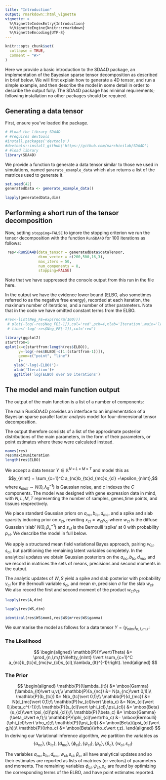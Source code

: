 ```yaml
---
title: "Introduction"
output: rmarkdown::html_vignette
vignette: >
  %\VignetteIndexEntry{Introduction}
  %\VignetteEngine{knitr::rmarkdown}
  %\VignetteEncoding{UTF-8}
---
```


```r
knitr::opts_chunk$set(
  collapse = TRUE,
  comment = "#>"
)
```

Here we provide a basic introduction to the SDA4D package, an implementation of the Bayesian sparse tensor decomposition as described in brief below.  We will first explain how to generate a 4D tensor, and run a simple example, and then describe the model in some detail in order to describe the output fully.  The SDA4D package has minimal requirements; following installation no other packages should be required.

## Generating a data tensor

First, ensure you've loaded the package.
```r
# #Load the library SDA4D
# #requires devtools
#install.packages('devtools')
#devtools::install_github('https://github.com/marchinilab/SDA4D')
# #load library
library(SDA4D)
```

We provide a function to generate a data tensor similar to those we used in simulations, named `generate_example_data` which also returns a list of the matrices used to generate it.

```r
set.seed(42)
generatedData <- generate_example_data()
 
lapply(generatedData,dim)
```

## Performing a short run of the tensor decomposition

Now, setting `stopping=FALSE` to ignore the stopping criterion we run the tensor decomposition with the function `RunSDA4D` for 100 iterations as follows:

```r
 res<-RunSDA4D(data_tensor = generatedData$dataTensor,
               dimn_vector = c(200,500,16,3),
               max_iters = 50,
               num_components = 8,
               stopping=FALSE)
```
Note that we have suppressed the console output from this run in the file here.

In the output we have the evidence lower bound (ELBO, also sometimes referred to as the negative free energy), recorded at each iteration, the maximum number of iterations, and a number of other parameters.  Note that in the code we have omitted constant terms from the ELBO.

```r
#res<-list(Neg_FE=exp(rnorm(100)))
 # plot(-log(-res$Neg_FE[-1]),col='red',pch=4,xlab='Iteration',main='log(ELBO) over 100 iterations')
 # lines(-log(-res$Neg_FE[-1]),col='red')
```

```r
library(ggplot2)
startfrom=5
qplot(x=c(startfrom:length(res$ELBO)),
      y=-log(-res$ELBO[-c(1:(startfrom-1))]),
      geom=c("point", "line")
      )+
    ylab('-log(-ELBO)')+
    xlab('Iteration')+
    ggtitle('log(ELBO) over 50 iterations')
```


## The model and main function output

The output of the main function is a list of a number of components:

The main RunSDA4D provides an interface to an implementation of a Bayesian sparse parallel factor analysis model for four-dimensional tensor decomposition.  

The output therefore consists of a list of the approximate posterior distributions of the main parameters, in the form of their parameters, or point estimates where these were calculated instead.  

```r
names(res)
res$maximumiteration
length(res$ELBO)
```

We accept a data tensor $Y \in \mathbb{R}^{N\times L \times M\times T}$ and model this as 
$$y_{nlmt} = \sum_{c=1}^C a_{nc}b_{tc}d_{mc}x_{cl} +\epsilon_{nlmt},$$
where $\epsilon_{nlmt} \sim N(0,\lambda_{lt}^{-1})$ is Gaussian noise, and $c$ indexes the $C$ components.  The model was designed with gene expression data in mind, with $N,L,M,T$ representing the number of samples, genes,time points, and tissues resprectively.  

We place standard Gaussian priors on $a_{nc},b_{tc},d_{mc}$, and a spike and slab sparsity inducing prior on $x_{cl}$, rewriting $x_{cl}=w_{cl}s_{cl}$ where $w_{cl}$ is the diffuse Guassian 'slab' $N(0,\beta_c^{-1})$ and $s_{cl}$ is the Bernoulli 'spike' at 0 with probability $p_{cl}$.  We describe the model in full below.

We apply a structured mean field variational Bayes approach,  pairing $w_{cl},s_{cl}$, but partitioning the remaining latent variables completely.  In the analytical updates we obtain Gaussian posteriors on the $a_{nc}, b_{tc},d_{mc}$, and we record in matrices the sets of means, precisions and second moments in the output.  

The analytic updates of $W,S$ yield a spike and slab posterior with probability $\gamma_{cl}$ for the Bernoulli variable $s_{cl}$, and mean $m$, precision $\sigma$ for the slab $w_{cl}$.  We also record the first and second moment of the product $w_{cl}s_{cl}$.

```r
lapply(res$A,dim)

lapply(res$WS,dim)

identical(res$WS$mom1,res$WS$m*res$WS$gamma)
```

We summarise the model as follows for a data tensor $Y = (y_{nlmt})_{n,l,m,t}$:

### The Likelihood

$$
\begin{aligned}
\mathbb{P}(Y\vert\Theta) &= \prod_{n,l,m,t}N\left(y_{nlmt} \lvert \sum_{c=1}^C a_{nc}b_{tc}d_{mc}w_{cl}s_{cl},\lambda_{lt}^{-1}\right). 
\end{aligned}
$$

### The Prior

$$
\begin{aligned}
\mathbb{P}(\lambda_{lt}) &= \mbox{Gamma}(\lambda_{lt}\vert u,v);\\
\mathbb{P}(a_{nc}) &= N(a_{nc}\vert 0,1);\\
\mathbb{P}(b_{tc}) &= N(b_{tc}\vert 0,1);\\
\mathbb{P}(d_{mc}) &= N(d_{mc}\vert 0,1);\\
\mathbb{P}(w_{cl}\vert \beta_c) &= N(w_{cl}\vert 0,\beta_c^{-1});\\
\mathbb{P}(s_{cl}\vert \phi_{cl},\psi_{cl}) &= \mbox{Beta}(s_{cl}\vert \psi_{cl}\phi_{cl});\\
\mathbb{P}(\beta_c) &= \mbox{Gamma}(\beta_c\vert e,f);\\
\mathbb{P}(\phi_{cl}\vert\rho_c) &= \mbox{Bernoulli}(\phi_{cl}\vert \rho_c);\\
\mathbb{P}(\psi_{cl}) &= \mbox{Beta}(\psi_{cl}\vert g,h);\\
\mathbb{P}(\rho_c) &= \mbox{Beta}(\rho_c\vert r,z). 
\end{aligned}
$$
In deriving our Variational inference algorithm, we partition the variables as $$\{a_{nc}\},\{b_{tc}\},\{d_{mc}\},\{\phi_{cl}\},\{\psi_{cl}\},\{\rho_c\},\{\beta_c\},\{w_{cl},s_{cl}\}$$

The variables $a_{nc},b_{tc},d_{mc},w_{cl},s_{cl},\beta_c,$ all have analytical updates and so their estimates are reported as lists of matrices (or vectors) of parameters and moments. The remaining variables $\phi_{cl},\psi_{cl},\rho_c$ are found by optimizing the corresponding terms of the ELBO, and have point estimates reported.
